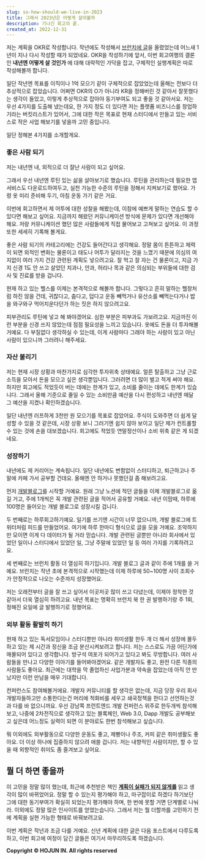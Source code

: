 ```yaml
---
slug: so-how-should-we-live-in-2023
title: 그래서 2023년은 어떻게 살아볼까
description: 기나긴 회고의 끝.
created_at: 2022-12-31
---
```


저는 계획을 OKR로 작성합니다. 작년에도 작성해서 [브런치에 글](https://brunch.co.kr/@dlsghwns/16)을
올렸었는데 어느새 1년이 지나 다시 작성할 때가 되었네요. OKR을 작성하기에 앞서, 이번 회고여행의 결론인 **내년엔 어떻게 살 것인가**
에 대해 대략적인 가닥을 잡고, 구체적인 실행계획은 따로 작성해볼까 합니다.

일단 작년엔 목표를 이직이나 1억 모으기 같이 구체적으로 잡았었는데 올해는 전보다 더 추상적으로 잡았습니다. 어쩌면 OKR의 O가 아니라
KR을 정해버린 것 같아서 잘못했다는 생각이 들었고, 이렇게 추상적으로 잡아야 동기부여도 되고 좋을 것 같아서요. 저는 우선 4가지를 도출해
냈는데요, 한 가지 정도 더 있다면 저는 플랫폼 비즈니스를 창업하기라는 버킷리스트가 있어서, 그에 대한 작은 목표로 현재 스터디에서 만들고
있는 서비스로 작은 사업 해보기를 넣을까 고민 중입니다.

일단 정해본 4가지를 소개할게요.

### 좋은 사람 되기

저는 내년엔 내, 외적으로 더 잘난 사람이 되고 싶어요.

그래서 우선 내년엔 루틴 있는 삶을 살아보기로 했습니다. 루틴을 관리하는데 필요한 앱 서비스도 다운로드하여두고, 실천 가능한 수준의 루틴을
정해서 지켜보기로 했어요. 가령 옷 미리 준비해 두기, 아침 운동 가기 같은 거요.

이번에 회고하면서 제 어투에 대한 성찰을 해봤는데, 이참에 예쁘게 말하는 연습도 할 수 있다면 해보고 싶어요. 지금까지 해왔던 커뮤니케이션
방식에 문제가 있다면 개선해야 해요. 저랑 커뮤니케이션 했던 많은 사람들에게 직접 물어보고 고쳐보고 싶어요. 이 과정 또한 세세히 기록해
볼게요.

좋은 사람 되기의 카테고리에는 건강도 들어간다고 생각해요. 정말 몸이 튼튼하고 체력이 되면 외적인 변화는 물론이고 태도나 어투가 달라지는
것을 느꼈기 때문에 의심의 여지없이 여러 가지 건강 관련된 계획도 넣으려고요. 잘 먹고 잘 자는 건 물론이고, 지금 가지 신경 1도 안 쓰고
살았던 치과나, 안과, 허리나 목과 같은 의심되는 부위들에 대한 검사 및 진료를 받을 겁니다.

현재 하고 있는 헬스를 이제는 본격적으로 해볼까 합니다. 그렇다고 흔히 말하는 헬창처럼 하진 않을 건데, 귀찮다고, 춥다고, 덥다고 운동
빼먹거나 유산소를 빼먹는다거나 밥을 와구와구 먹어치운다던가 하는 짓은 하지 않으려고요.

피부관리도 루틴에 넣고 해 봐야겠어요. 심한 부분은 피부과도 가보려고요. 지금까진 이런 부분을 신경 쓰지 않았는데 점점 필요성을 느끼고
있습니다. 옷에도 돈을 더 투자해볼 거예요. 다 부질없다 생각하실 수 있는데, 이게 사람마다 그래야 하는 사람이 있고 아닌 사람이 있으니까
그러려니 해주세요.

### 자산 불리기

저는 현재 시장 상황과 마찬가지로 심각한 투자위축 상태예요. 얼른 탈출하고 그냥 근로소득을 모아서 돈을 모으고 싶은 생각뿐입니다. 그러려면
더 많이 벌고 적게 써야 해요. 하지만 회고에도 적었듯이 버는 데에는 한계가 있고, 소비를 줄이는 데에도 한계가 있습니다. 그래서 올해
기준으로 줄일 수 있는 소비만큼 예산을 다시 편성하고 내년엔 매달 그 예산을 지켰나 확인하겠습니다.

일단 내년엔 러프하게 3천만 원 모으기를 목표로 잡았어요. 주식이 도와주면 더 쉽게 달성할 수 있을 것 같은데, 시장 상황 보니 그러기엔
쉽지 않아 보이고 일단 제가 컨트롤할 수 있는 것에 손을 대보겠습니다. 회고에도 적었듯 연말정산이나 소비 위축 같은 게 되겠네요.

### 성장하기

내년에도 제 커리어는 계속됩니다. 일단 내년에도 변함없이 스터디하고, 퇴근하고나 주말에 카페 가서 공부할 건데요. 올해엔 안 하거나 못했던걸
좀 해보려고요.

먼저 [개발블로그](https://hjinn.vercel.app/)를 시작할 거예요. 원래 그냥 노션에 적던 글들을 이제 개발블로그로 옮길
거고, 주에 1개씩은 꼭 개발 관련된 글을 적어서 공유할 거예요. 내년 이맘때, 하루에 100명은 들어오는 개발 블로그로 성장시킬 겁니다.

두 번째로는 하루회고하기예요. 일기를 쓰기엔 시간이 너무 없으니까, 개발 블로그에 트위터처럼 피드를 만들었어요. 여기에 하루 한마디 형식으로
글을 모을 거예요. 조악하지만 모이면 이게 다 데이터가 될 거라 믿습니다. 개발 관련된 글뿐만 아니라 회사에서 있었던 일이나 스터디에서
있었던 일, 그냥 주말에 있었던 일 등 여러 가지를 기록하려고요.

세 번째로는 브런치 활동 더 열심히 하기입니다. 개발 블로그 글과 같이 주에 1개를 쓸 거예요. 브런치는 작년 초에 본격적으로 시작했는데
이제 하루에 50~100명 사이 조회수가 안정적으로 나오는 수준까지 성장했어요.

저는 오래전부터 글을 잘 쓰고 싶어서 이곳저곳 많이 쓰고 다녔는데, 이제야 정착한 것 같아서 더욱 열심히 하려고요. 내년 목표는 명확히
브런치 북 한 권 발행하기랑 주 1회, 정해진 요일에 글 발행하기로 정했어요.

### 외부 활동 활발히 하기

현재 하고 있는 독서모임이나 스터디뿐만 아니라 취미생활 한두 개 더 해서 성장에 몰두하고 있는 제 시간과 정신을 조금 분산시켜보려고 합니다.
저는 스스로도 가끔 어딘가에 매몰되어 있다고 생각합니다. 방구석 여포가 되어가고 있다고 봐도 무방합니다. 여러 사람들을 만나고 다양한
이야기를 들어봐야겠어요. 같은 개발자도 좋고, 완전 다른 직종의 사람들도 좋아요. 최근에는 대학을 막 졸업하신 사업가분과 약속을 잡았는데
아직 안 만났지만 이런 만남을 매우 기대합니다.

컨퍼런스도 참여해볼거에요. 개발자 커뮤니티를 할 생각은 없는데, 지금 당장 우리 회사 개발자들하고만 소통한다는건 머리에 척화비를 세우고
쇄국정책을 한다고 선언하는것과 다를 바 없으니까요. 우선 강남쪽 프런트엔드 개발 컨퍼런스 위주로 한두개씩 참석해보고, 나중에 2차전직으로
생각하고 있는 블록체인, Web 3.0, Dapp 개발도 공부해보고 싶은데 어느정도 실력이 되면 이 분야로도 한번 참석해보고 싶습니다.

뭐 이외에도 외부활동으로 다양한 운동도 좋고, 제빵이나 주조, 커피 같은 취미생활도 좋아요. 더 이상 하나에 집중하지 않으려 애쓸 겁니다.
저는 내향적인 사람이지만, 할 수 있을 때 외향적인 취미도 좀 즐겨보고 싶어요.

## 뭘 더 하면 좋을까

이 고민을 정말 많이 했는데, 최근에 추천받은 책인 [**계획이 실패가 되지
않게를**](https://www.aladin.co.kr/shop/UsedShop/wuseditemall.aspx?ItemId=284078145)
읽고 생각이 많이 바뀌었어요. 정말 할 수 있는지 평가해야 하고, 마구잡이로 하겠다 하기보단 그에 대한 동기부여가 확실히 되었는지 평가해야
하며, 한 번에 못할 거면 단계별로 나눠라. 이외에도 정말 많은 인사이트를 얻었는습니다. 그래서 저는 뭘 더할까를 고민하기 전에 계획을 실현
가능한 형태로 바꿔보려고요.

이번 계획은 작년과 조금 다를 거예요. 신년 계획에 대한 글은 다음 포스트에서 다루도록 하고, 이번 회고에 여정이 담긴 글들은 여기서
마무리하도록 하겠습니다.


**Copyright © HOJUN IN. All rights reserved**